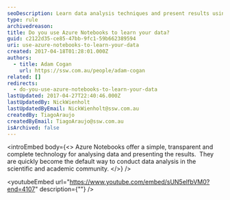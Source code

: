 ```yaml
---
seoDescription: Learn data analysis techniques and present results using Azure Notebooks, a transparent technology ideal for scientific and academic communities.
type: rule
archivedreason:
title: Do you use Azure Notebooks to learn your data?
guid: c2122d35-ce85-47bb-9fc1-59b662389594
uri: use-azure-notebooks-to-learn-your-data
created: 2017-04-18T01:28:01.000Z
authors:
  - title: Adam Cogan
    url: https://ssw.com.au/people/adam-cogan
related: []
redirects:
  - do-you-use-azure-notebooks-to-learn-your-data
lastUpdated: 2017-04-27T22:40:46.000Z
lastUpdatedBy: NickWienholt
lastUpdatedByEmail: NickWienholt@ssw.com.au
createdBy: TiagoAraujo
createdByEmail: TiagoAraujo@ssw.com.au
isArchived: false
---
```


<introEmbed
  body={<>
Azure Notebooks offer a simple, transparent and complete technology for analysing data and presenting the results.  They are quickly become the default way to conduct data analysis in the scientific and academic community.
  </>}
/>

<youtubeEmbed url="https://www.youtube.com/embed/sUN5eIfbVM0?end=4107" description={""} />
